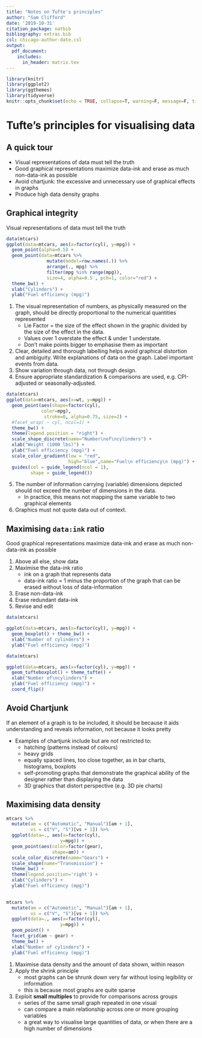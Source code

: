 ```yaml
---
title: "Notes on Tufte's principles"
author: "Sam Clifford"
date: '2019-10-31'
citation_package: natbib
bibliography: extras.bib
csl: chicago-author-date.csl
output: 
  pdf_document:
    includes:
      in_header: matrix.tex
---
```


```r
library(knitr)
library(ggplot2)
library(ggthemes)
library(tidyverse)
knitr::opts_chunk$set(echo = TRUE, collapse=T, warning=F, message=F, tidy=FALSE, fig.width = 4, fig.height=2)
```

# Tufte's principles for visualising data

## A quick tour

* Visual representations of data must tell the truth
* Good graphical representations maximize data-ink and erase as much non-data-ink as possible
* Avoid chartjunk: the excessive and unnecessary use of graphical effects in graphs
* Produce high data density graphs

## Graphical integrity

Visual representations of data must tell the truth


``` r
data(mtcars)
ggplot(data=mtcars, aes(x=factor(cyl), y=mpg)) +
  geom_point(alpha=0.5) +
  geom_point(data=mtcars %>%
               mutate(model=row.names(.)) %>%
               arrange(., mpg) %>%
               filter(mpg %in% range(mpg)), 
               size=4, alpha=0.5 , pch=1, color="red") +
  theme_bw() +
  xlab("Cylinders") +
  ylab("Fuel efficiency (mpg)")
```

1. The visual representation of numbers, as physically measured on the graph, should be directly proportional to the numerical quantities represented
    - Lie Factor = the size of the effect shown in the graphic divided by the size of the effect in the data.
    - Values over 1 overstate the effect & under 1 understate. 
    - Don't make points bigger to emphasise them as important



2. Clear, detailed and thorough labelling helps avoid graphical distortion and ambiguity.  Write explanations of data on the graph.  Label important events from data.
3. Show variation through data, not through design.
4. Ensure appropriate standardization & comparisons are used, e.g.  CPI-adjusted or seasonally-adjusted.

``` r
data(mtcars)
ggplot(data=mtcars, aes(x=wt, y=mpg)) +
  geom_point(aes(shape=factor(cyl),
             color=mpg),
              stroke=0, alpha=0.75, size=2) + 
  #facet_wrap( ~ cyl, ncol=1) +
  theme_bw() +
  theme(legend.position = "right") +
  scale_shape_discrete(name="Number\nof\ncylinders") +
  xlab("Weight (1000 lbs)") +
  ylab("Fuel efficiency (mpg)") + 
  scale_color_gradient(low = "red",
                       high="blue",name="Fuel\n efficiency\n (mpg)") +
  guides(col = guide_legend(ncol = 1),
         shape = guide_legend())
```

5. The number of information carrying (variable) dimensions depicted should not exceed the number of dimensions in the data.
    - In practice, this means not mapping the same variable to two graphical elements
6. Graphics must not quote data out of context.


## Maximising `data:ink` ratio

Good graphical representations maximize data-ink and erase as much non-data-ink as possible

1. Above all else, show data
2. Maximise the data-ink ratio
    - ink on a graph that represents data
    - data-ink ratio = 1 minus the proportion of the graph that can be erased without loss of data-information
3. Erase non-data-ink
4. Erase redundant data-ink
5. Revise and edit

``` r
data(mtcars)

ggplot(data=mtcars, aes(x=factor(cyl), y=mpg)) +
  geom_boxplot() + theme_bw() +
  xlab("Number of cylinders") +
  ylab("Fuel efficiency (mpg)") 
```

``` r
data(mtcars)

ggplot(data=mtcars, aes(x=factor(cyl), y=mpg)) +
  geom_tufteboxplot() + theme_tufte() +
  xlab("Number of\ncylinders") +
  ylab("Fuel efficiency (mpg)") +
  coord_flip()
```

## Avoid Chartjunk

If an element of a graph is to be included, it should be because it aids understanding and reveals information, not because it looks pretty

* Examples of chartjunk include but are not restricted to:
    - hatching (patterns instead of colours)
    - heavy grids
    - equally spaced lines, too close together, as in bar charts, histograms, boxplots
    - self-promoting graphs that demonstrate the graphical ability of the designer rather than displaying the data
    - 3D graphics that distort perspective (e.g. 3D pie charts)
    
## Maximising data density

   
``` r
mtcars %>%
  mutate(am = c("Automatic", "Manual")[am + 1],
         vs = c("V", "S")[vs + 1]) %>%
  ggplot(data=., aes(x=factor(cyl),
                    y=mpg)) +
  geom_point(aes(color=factor(gear),
                 shape=am)) +
  scale_color_discrete(name="Gears") +
  scale_shape(name="Transmission") +
  theme_bw() +
  theme(legend.position='right') +
  xlab("Cylinders") +
  ylab("Fuel efficiency (mpg)")
  
```


``` r
mtcars %>%
  mutate(am = c("Automatic", "Manual")[am + 1],
         vs = c("V", "S")[vs + 1]) %>%
  ggplot(data=., aes(x=factor(cyl),
                    y=mpg)) +
  geom_point() +
  facet_grid(am ~ gear) +
  theme_bw() +
  xlab("Number of cylinders") +
  ylab("Fuel efficiency (mpg)")
```

1. Maximise data density and the amount of data shown, within reason
2. Apply the shrink principle
    - most graphs can be shrunk down very far without losing legibility or information
    - this is because most graphs are quite sparse
3. Exploit **small multiples** to provide for comparisons across groups
    - series of the same small graph repeated in one visual
    - can compare a main relationship across one or more grouping variables
    - a great way to visualise large quantities of data, or when there are a high number of dimensions
 

 
